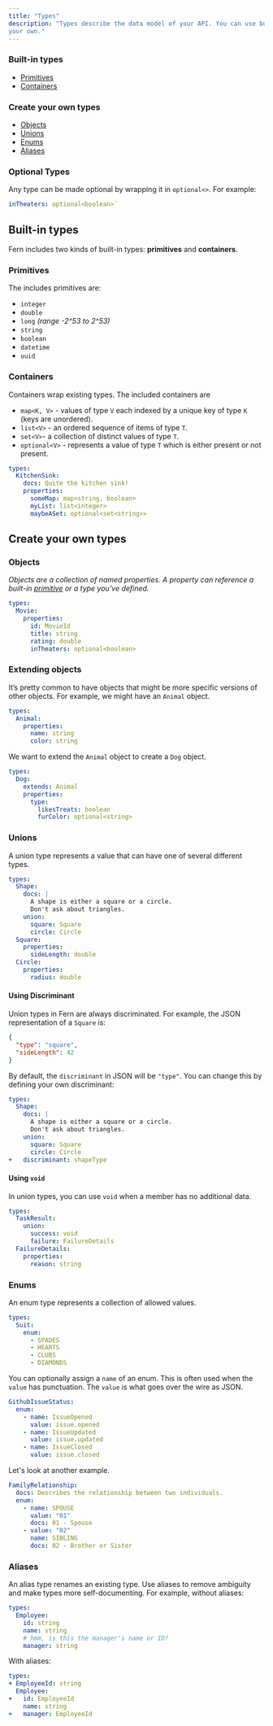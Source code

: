 ```yaml
---
title: "Types"
description: "Types describe the data model of your API. You can use built-in types or create
your own."
---
```


### Built-in types

- [Primitives](#primitives)
- [Containers](#containers)

### Create your own types

- [Objects](#objects)
- [Unions](#objects)
- [Enums](#enums)
- [Aliases](#aliases)

### Optional Types

Any type can be made optional by wrapping it in `optional<>`. For example:

```yml
inTheaters: optional<boolean>`
```

## Built-in types

Fern includes two kinds of built-in types: **primitives** and **containers**.

### Primitives

The includes primitives are:

- `integer`
- `double`
- `long` _(range -2^53 to 2^53)_
- `string`
- `boolean`
- `datetime`
- `uuid`

### Containers

Containers wrap existing types. The included containers are

- `map<K, V>` \- values of type `V` each indexed by a unique key of type `K`
  (keys are unordered).
- `list<V>` \- an ordered sequence of items of type `T`.
- `set<V>`\- a collection of distinct values of type `T`.
- `optional<V>` \- represents a value of type `T` which is either present or not
  present.

```yml
types:
  KitchenSink:
    docs: Quite the kitchen sink!
    properties:
      someMap: map<string, boolean>
      myList: list<integer>
      maybeASet: optional<set<string>>
```

## Create your own types

### Objects

_Objects are a collection of named properties. A property can reference a
built-in [primitive](#primitives) or a type you've defined._

```yml
types:
  Movie:
    properties:
      id: MovieId
      title: string
      rating: double
      inTheaters: optional<boolean>
```

### Extending objects

It’s pretty common to have objects that might be more specific versions of other
objects. For example, we might have an `Animal` object.

```yml
types:
  Animal:
    properties:
      name: string
      color: string
```

We want to extend the `Animal` object to create a `Dog` object.

```yml
types:
  Dog:
    extends: Animal
    properties:
      type:
        likesTreats: boolean
        furColor: optional<string>
```

### Unions

A union type represents a value that can have one of several different types.

```yml
types:
  Shape:
    docs: |
      A shape is either a square or a circle.
      Don't ask about triangles.
    union:
      square: Square
      circle: Circle
  Square:
    properties:
      sideLength: double
  Circle:
    properties:
      radius: double
```

#### Using Discriminant

Union types in Fern are always discriminated. For example, the JSON
representation of a `Square` is:

```json
{
  "type": "square",
  "sideLength": 42
}
```

By default, the `discriminant` in JSON will be `"type"`. You can change this by
defining your own discriminant:

```yml
types:
  Shape:
    docs: |
      A shape is either a square or a circle.
      Don't ask about triangles.
    union:
      square: Square
      circle: Circle
+   discriminant: shapeType
```

#### Using `void`

In union types, you can use `void` when a member has no additional data.

```yml
types:
  TaskResult:
    union:
      success: void
      failure: FailureDetails
  FailureDetails:
    properties:
      reason: string
```

### Enums

An enum type represents a collection of allowed values.

```yml
types:
  Suit:
    enum:
      - SPADES
      - HEARTS
      - CLUBS
      - DIAMONDS
```

You can optionally assign a `name` of an enum. This is often used when the
`value` has punctuation. The `value` is what goes over the wire as JSON.

```yml
GithubIssueStatus:
  enum:
    - name: IssueOpened
      value: issue.opened
    - name: IssueUpdated
      value: issue.updated
    - name: IssueClosed
      value: issue.closed
```

Let's look at another example.

```yml
FamilyRelationship:
  docs: Describes the relationship between two individuals.
  enum:
    - name: SPOUSE
      value: "01"
      docs: 01 - Spouse
    - value: "02"
      name: SIBLING
      docs: 02 - Brother or Sister
```

### Aliases

An alias type renames an existing type. Use aliases to remove ambiguity and make
types more self-documenting. For example, without aliases:

```yml
types:
  Employee:
    id: string
    name: string
    # hmm, is this the manager's name or ID?
    manager: string
```

With aliases:

```yml
types:
+ EmployeeId: string
  Employee:
+   id: EmployeeId
    name: string
+   manager: EmployeeId
```

